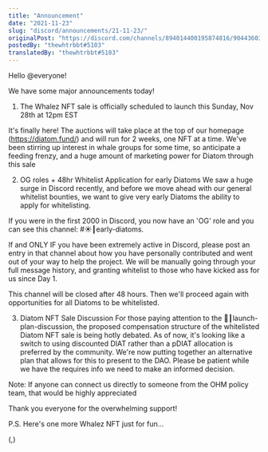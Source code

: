 ```yaml
---
title: "Announcement"
date: "2021-11-23"
slug: "discord/announcements/21-11-23/"
originalPost: "https://discord.com/channels/894014400195874816/904436030453727262/912776455732228107"
postedBy: "thewhtrbbt#5103"
translatedBy: "thewhtrbbt#5103"
---
```


Hello @everyone!

We have some major announcements today!

1) The Whalez NFT sale is officially scheduled to launch this Sunday, Nov 28th at 12pm EST

It's finally here! The auctions will take place at the top of our homepage (https://diatom.fund/) and will run for 2 weeks, one NFT at a time. We've been stirring up interest in whale groups for some time, so anticipate a feeding frenzy, and a huge amount of marketing power for Diatom through this sale 

2) OG roles + 48hr Whitelist Application for early Diatoms
We saw a huge surge in Discord recently, and before we move ahead with our general whitelist bounties, we want to give very early Diatoms the ability to apply for whitelisting. 

If you were in the first 2000 in Discord, you now have an 'OG' role and you can see this channel: #☀┃early-diatoms. 

If and ONLY IF you have been extremely active in Discord, please post an entry in that channel about how you have personally contributed and went out of your way to help the project. We will be manually going through your full message history, and granting whitelist to those who have kicked ass for us since Day 1. 

This channel will be closed after 48 hours. Then we'll proceed again with opportunities for all Diatoms to be whitelisted.

3) Diatom NFT Sale Discussion
For those paying attention to the 🚀┃launch-plan-discussion, the proposed compensation structure of the whitelisted Diatom NFT sale is being hotly debated. As of now, it's looking like a switch to using discounted DIAT rather than a pDIAT allocation is preferred by the community. We're now putting together an alternative plan that allows for this to present to the DAO. Please be patient while we have the requires info we need to make an informed decision.

Note: If anyone can connect us directly to someone from the OHM policy team, that would be highly appreciated  

Thank you everyone for the overwhelming support!

P.S. Here's one more Whalez NFT just for fun...

(,)